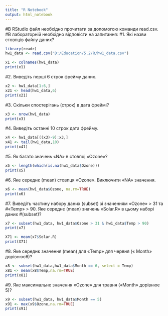 ---
title: "R Notebook"
output: html_notebook
---

#В RStudio файл необхідно прочитати за допомогою команди read.csv.
#В лабораторній необхідно відповісти на запитання:
#1. Які назви стовпців файлу даних?


```{r}
library(readr)
hw1_data <- read.csv("D:/Education/5.2/R/hw1_data.csv")

x1 <- colnames(hw1_data)
print(x1)
```
#2. Виведіть перші 6 строк фрейму даних.

```{r}
x2 <- hw1_data[1:6,]
x21 <- head(hw1_data,6)
print(x21)
```

#3. Скільки спостерігань (строк) в дата фреймі?

```{r}
x3 <- nrow(hw1_data)
print(x3)
```
#4. Виведіть останні 10 строк дата фрейму.

```{r}
x4 <- hw1_data[((x3)-9):x3,]
x41 <- tail(hw1_data,10)
print(x41)
```
#5. Як багато значень «NA» в стовпці «Ozone»?

```{r}
x5 <- length(which(is.na(hw1_data$Ozone)))
print(x5)
```
#6. Яке середнє (mean) стовпця «Ozone». Виключити «NA» значення.

```{r}
x6 <- mean(hw1_data$Ozone, na.rm=TRUE)
print(x6)
```
#7. Виведіть частину набору даних (subset) зі значенням «Ozone» > 31 та 
#«Temp» > 90. Яке середнє (mean) значень «Solar.R» в цьому наборі даних 
#(subset)?

```{r}
x7 <- subset(hw1_data, hw1_data$Ozone > 31 & hw1_data$Temp > 90)
print(x7)

X71 <- mean(x7$Solar.R)
print(X71)
```
#8. Яке середнє значення (mean) для «Temp» для червня (« Month» дорівнює6)?
  
```{r}
x8 <- subset(hw1_data,hw1_data$Month == 6, select = Temp)
x81 <- mean(x8$Temp,na.rm=TRUE)
print(x81)
```
#9. Яке максимальне значення «Ozone» для травня («Month» дорівнює 5)?

```{r}
x9 <- subset(hw1_data, hw1_data$Month == 5)
x91 <- max(x9$Ozone,na.rm=TRUE)
print(x91)
```
